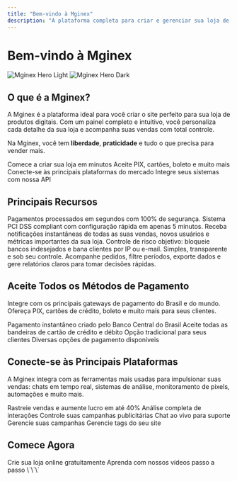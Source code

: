 ```yaml
---
title: "Bem-vindo à Mginex"
description: "A plataforma completa para criar e gerenciar sua loja de produtos digitais"
---
```


# Bem-vindo à Mginex

<img
  className="block dark:hidden"
  src="/images/hero-light.png"
  alt="Mginex Hero Light"
/>
<img
  className="hidden dark:block"
  src="/images/hero-dark.png"
  alt="Mginex Hero Dark"
/>

## O que é a Mginex?

A Mginex é a plataforma ideal para você criar o site perfeito para sua loja de produtos digitais. Com um painel completo e intuitivo, você personaliza cada detalhe da sua loja e acompanha suas vendas com total controle.

Na Mginex, você tem **liberdade**, **praticidade** e tudo o que precisa para vender mais.

<CardGroup cols={2}>
  <Card
    title="Início Rápido"
    icon="rocket"
    href="/quickstart"
  >
    Comece a criar sua loja em minutos
  </Card>
  <Card
    title="Métodos de Pagamento"
    icon="credit-card"
    href="/recursos/pagamentos"
  >
    Aceite PIX, cartões, boleto e muito mais
  </Card>
  <Card
    title="Integrações"
    icon="plug"
    href="/integracoes/utmify"
  >
    Conecte-se às principais plataformas do mercado
  </Card>
  <Card
    title="API Reference"
    icon="code"
    href="/api-reference/introduction"
  >
    Integre seus sistemas com nossa API
  </Card>
</CardGroup>

## Principais Recursos

<AccordionGroup>
  <Accordion icon="bolt" title="Aprovação Instantânea">
    Pagamentos processados em segundos com 100% de segurança. Sistema PCI DSS compliant com configuração rápida em apenas 5 minutos.
  </Accordion>

  <Accordion icon="bell" title="Notificações em Tempo Real">
    Receba notificações instantâneas de todas as suas vendas, novos usuários e métricas importantes da sua loja.
  </Accordion>

  <Accordion icon="shield-halved" title="Anti-fraude Inteligente">
    Controle de risco objetivo: bloqueie bancos indesejados e bana clientes por IP ou e-mail. Simples, transparente e sob seu controle.
  </Accordion>

  <Accordion icon="chart-line" title="Gestão de Vendas Completa">
    Acompanhe pedidos, filtre períodos, exporte dados e gere relatórios claros para tomar decisões rápidas.
  </Accordion>
</AccordionGroup>

## Aceite Todos os Métodos de Pagamento

Integre com os principais gateways de pagamento do Brasil e do mundo. Ofereça PIX, cartões de crédito, boleto e muito mais para seus clientes.

<CardGroup cols={2}>
  <Card title="PIX" icon="qrcode">
    Pagamento instantâneo criado pelo Banco Central do Brasil
  </Card>
  <Card title="Cartões" icon="credit-card">
    Aceite todas as bandeiras de cartão de crédito e débito
  </Card>
  <Card title="Boleto" icon="barcode">
    Opção tradicional para seus clientes
  </Card>
  <Card title="+15 Métodos" icon="wallet">
    Diversas opções de pagamento disponíveis
  </Card>
</CardGroup>

## Conecte-se às Principais Plataformas

A Mginex integra com as ferramentas mais usadas para impulsionar suas vendas: chats em tempo real, sistemas de análise, monitoramento de pixels, automações e muito mais.

<CardGroup cols={3}>
  <Card title="Utmify" icon="chart-mixed" href="/integracoes/utmify">
    Rastreie vendas e aumente lucro em até 40%
  </Card>
  <Card title="Google Analytics" icon="google" href="/integracoes/google-analytics">
    Análise completa de interações
  </Card>
  <Card title="Facebook Pixel" icon="facebook" href="/integracoes/facebook-pixel">
    Controle suas campanhas publicitárias
  </Card>
  <Card title="Crisp" icon="comments" href="/integracoes/crisp">
    Chat ao vivo para suporte
  </Card>
  <Card title="Google Ads" icon="ad" href="/integracoes/google-ads">
    Gerencie suas campanhas
  </Card>
  <Card title="Tag Manager" icon="tags" href="/integracoes/google-tag-manager">
    Gerencie tags do seu site
  </Card>
</CardGroup>

## Comece Agora

<CardGroup cols={2}>
  <Card
    title="Criar Conta Grátis"
    icon="user-plus"
    href="https://mginex.com"
  >
    Crie sua loja online gratuitamente
  </Card>
  <Card
    title="Ver Tutoriais"
    icon="video"
    href="/tutoriais/videos"
  >
    Aprenda com nossos vídeos passo a passo
  </Card>
</CardGroup>
\`\`\`

```mdx file="" isHidden
